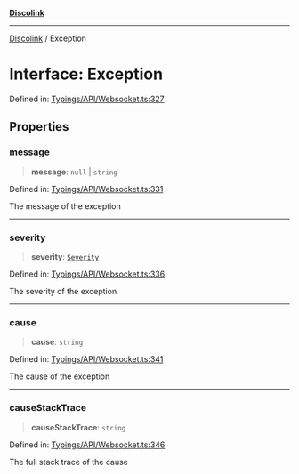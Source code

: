 [**Discolink**](../README.md)

***

[Discolink](../globals.md) / Exception

# Interface: Exception

Defined in: [Typings/API/Websocket.ts:327](https://github.com/Archayu/discolink/blob/ddfd70ea55cc6996bf3567765f64fb3824cd3f79/src/Typings/API/Websocket.ts#L327)

## Properties

### message

> **message**: `null` \| `string`

Defined in: [Typings/API/Websocket.ts:331](https://github.com/Archayu/discolink/blob/ddfd70ea55cc6996bf3567765f64fb3824cd3f79/src/Typings/API/Websocket.ts#L331)

The message of the exception

***

### severity

> **severity**: [`Severity`](../enumerations/Severity.md)

Defined in: [Typings/API/Websocket.ts:336](https://github.com/Archayu/discolink/blob/ddfd70ea55cc6996bf3567765f64fb3824cd3f79/src/Typings/API/Websocket.ts#L336)

The severity of the exception

***

### cause

> **cause**: `string`

Defined in: [Typings/API/Websocket.ts:341](https://github.com/Archayu/discolink/blob/ddfd70ea55cc6996bf3567765f64fb3824cd3f79/src/Typings/API/Websocket.ts#L341)

The cause of the exception

***

### causeStackTrace

> **causeStackTrace**: `string`

Defined in: [Typings/API/Websocket.ts:346](https://github.com/Archayu/discolink/blob/ddfd70ea55cc6996bf3567765f64fb3824cd3f79/src/Typings/API/Websocket.ts#L346)

The full stack trace of the cause
